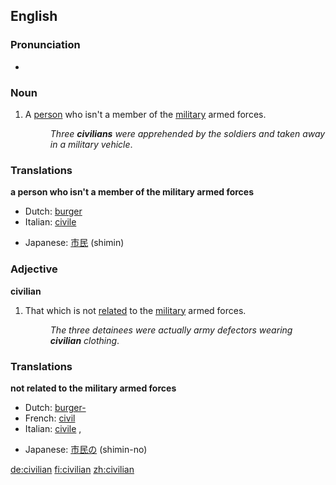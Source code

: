 ==English==

===Pronunciation===
* {{IPA|/sɪˈvɪliən/}}

===Noun===
{{en-noun-reg}}

# A [[person]] who isn't a member of the [[military]] armed forces.
#:''Three '''civilians''' were apprehended by the soldiers and taken away in a military vehicle''.

===Translations===
'''a person who isn't a member of the military armed forces'''
{{top}}
*Dutch: [[burger]] {{m}}
*Italian: [[civile]] {{m}}
{{mid}}
*Japanese: [[市民]] (shimin)
{{bottom}}


===Adjective===
'''civilian'''

# That which is not [[relate]]d to the [[military]] armed forces.
#:''The three detainees were actually army defectors wearing '''civilian''' clothing''.

===Translations===
'''not related to the military armed forces'''
{{top}}
*Dutch: [[burger-]]
*French: [[civil]]
*Italian: [[civile]] {{f}}, {{m}}
{{mid}}
*Japanese: [[市民の]] (shimin-no)
{{bottom}}

[[de:civilian]]
[[fi:civilian]]
[[zh:civilian]]